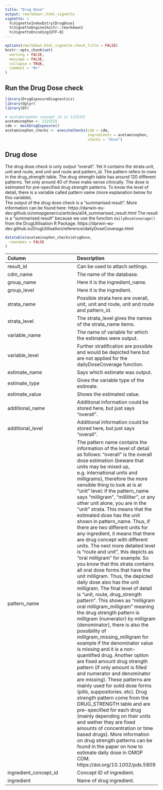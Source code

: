 ```yaml
---
title: "Drug Dose"
output: rmarkdown::html_vignette
vignette: >
  %\VignetteIndexEntry{DrugDose}
  %\VignetteEngine{knitr::rmarkdown}
  %\VignetteEncoding{UTF-8}
---
```


```r
options(rmarkdown.html_vignette.check_title = FALSE)
knitr::opts_chunk$set(
  warning = FALSE,
  message = FALSE,
  collapse = TRUE,
  comment = "#>"
)
```

## Run the Drug Dose check 
```r
library(DrugExposureDiagnostics)
library(dplyr)
library(DT)

# acetaminophen concept id is 1125315
acetaminophen <- 1125315
cdm <- mockDrugExposure()
acetaminophen_checks <- executeChecks(cdm = cdm, 
                                      ingredients = acetaminophen, 
                                      checks = "dose")
```

## Drug dose
The drug dose check is only output "overall". Yet it contains the strata unit, unit and route, and unit and route and pattern_id. The pattern refers to rows in the drug_strength table. The drug strength table has around 120 different patterns. Yet only around 40 of those make sense clinically. The dose is estimated for pre-specified drug strength patterns. To know the level of detail, there is a variable called pattern name (more explanation below for this variable).\
The output of the drug dose check is a "summarised result". More information can be found here: https://darwin-eu-dev.github.io/omopgenerics/articles/a04_summarised_result.html 
The result is a "summarised result" because we use the function `dailyDoseCoverage()` from the DrugUtilisation R Package. https://darwin-eu-dev.github.io/DrugUtilisation/reference/dailyDoseCoverage.html

```r
datatable(acetaminophen_checks$drugDose,
  rownames = FALSE
)
```

| Column  | Description |
:------------- | :------------- |
result_id | Can be used to attach settings. |
cdm_name | The name of the database. |
group_name | Here it is the ingredient_name. |
group_level | Here it is the ingredient. |
strata_name | Possible strata here are overall, unit, unit and route, unit and route and pattern_id. |
strata_level | The strata_level gives the names of the strata_name items. |
variable_name | The name of variable for which the estimates were output.|
variable_level | Further stratification are possible and would be depicted here but are not applied for the dailyDoseCoverage function. |
estimate_name | Says which estimate was output. |
estimate_type | Gives the variable type of the estimate.|
estimate_value | Shows the estimated value. |
additional_name | Additional information could be stored here, but just says "overall". |
additional_level | Additional information could be stored here, but just says "overall". |
pattern_name | The pattern name contains the information of the level of detail as follows: "overall" is the overall dose estimation (beware that units may be mixed up, e.g. international units and milligrams), therefore the more sensible thing to look at is at "unit" level: if the pattern_name says "milligram", "milliliter", or any other unit alone, you are in the "unit" strata. This means that the estimated dose has the unit shown in pattern_name. Thus, if there are two different units for any ingredient, it means that there are drug concept with different units. The next more detailed level is "route and unit", this depicts as "oral milligram" for example. So you know that this strata contains all oral dose forms that have the unit milligram. Thus, the depicted daily dose also has the unit milligram. The final level of detail is "unit, route, drug_strength pattern". This shows as "milligram oral milligram_milligram" meaning the drug strength pattern is milligram (numerator) by milligram (denominator), there is also the possibility of milligram_missing_milligram for example if the denominator value is missing and it is a non-quantified drug. Another option are fixed amount drug strength pattern (if only amount is filled and numerator and denominator are missing). These patterns are mainly used for solid dose forms (pills, suppositories. etc). Drug strength pattern come from the DRUG_STRENGTH table and are pre-specified for each drug (mainly depending on their units and wether they are fixed amounts of concentration or time based drugs). More information on drug strength patterns can be found in the paper on how to estimate daily dose in OMOP CDM. https://doi.org/10.1002/pds.5809
ingredient_concept_id | Concept ID of ingredient. |
ingredient  | Name of drug ingredient. |

